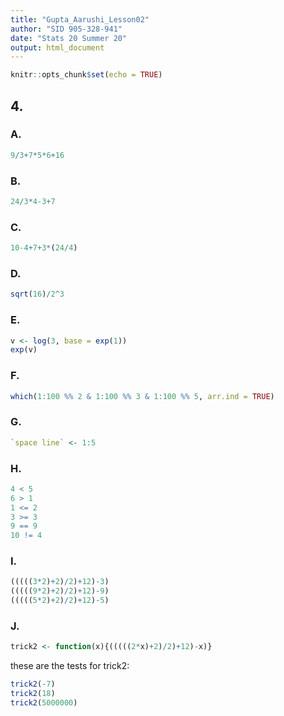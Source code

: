 ```yaml
---
title: "Gupta_Aarushi_Lesson02"
author: "SID 905-328-941"
date: "Stats 20 Summer 20"
output: html_document
---
```


```r
knitr::opts_chunk$set(echo = TRUE)
```

## 4. {.tabset}

### A.

```r
9/3+7*5*6+16
```

### B.

```r
24/3*4-3+7
```

### C.

```r
10-4+7+3*(24/4)
```

### D.

```r
sqrt(16)/2^3
```

### E.

```r
v <- log(3, base = exp(1))
exp(v)
```

### F.

```r
which(1:100 %% 2 & 1:100 %% 3 & 1:100 %% 5, arr.ind = TRUE)
```

### G.

```r
`space line` <- 1:5
```

### H.

```r
4 < 5 
6 > 1 
1 <= 2 
3 >= 3
9 == 9
10 != 4
```

### I.

```r
(((((3*2)+2)/2)+12)-3)
(((((9*2)+2)/2)+12)-9)
(((((5*2)+2)/2)+12)-5)
```

### J.

```r
trick2 <- function(x){(((((2*x)+2)/2)+12)-x)}
```

these are the tests for trick2:

```r
trick2(-7)
trick2(18)
trick2(5000000)
```
